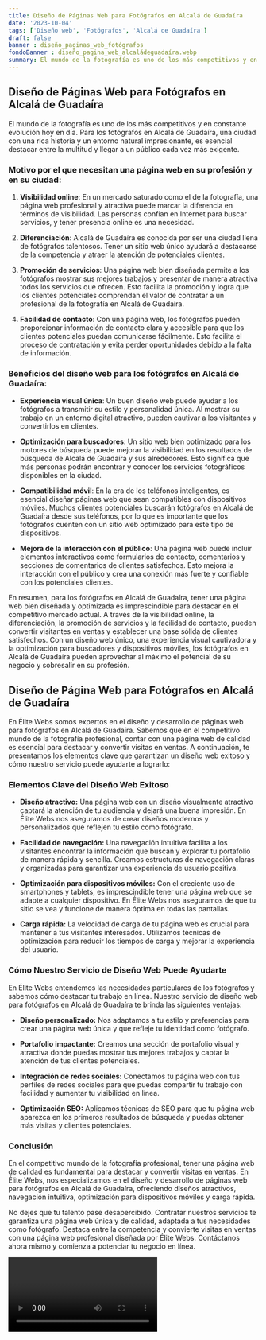 ```yaml
---
title: Diseño de Páginas Web para Fotógrafos en Alcalá de Guadaíra
date: '2023-10-04'
tags: ['Diseño web', 'Fotógrafos', 'Alcalá de Guadaíra']
draft: false
banner : diseño_paginas_web_fotógrafos
fondoBanner : diseño_pagina_web_alcaládeguadaíra.webp
summary: El mundo de la fotografía es uno de los más competitivos y en constante evolución hoy en día. Para los fotógrafos en Alcalá de Guadaíra, una ciudad con una rica historia y un entorno natural impresionante, es esencial destacar entre la multitud y llegar a un público cada vez más exigente.
---
```


## Diseño de Páginas Web para Fotógrafos en Alcalá de Guadaíra

El mundo de la fotografía es uno de los más competitivos y en constante evolución hoy en día. Para los fotógrafos en Alcalá de Guadaíra, una ciudad con una rica historia y un entorno natural impresionante, es esencial destacar entre la multitud y llegar a un público cada vez más exigente.

### Motivo por el que necesitan una página web en su profesión y en su ciudad:

1. **Visibilidad online**: En un mercado saturado como el de la fotografía, una página web profesional y atractiva puede marcar la diferencia en términos de visibilidad. Las personas confían en Internet para buscar servicios, y tener presencia online es una necesidad.

2. **Diferenciación**: Alcalá de Guadaíra es conocida por ser una ciudad llena de fotógrafos talentosos. Tener un sitio web único ayudará a destacarse de la competencia y atraer la atención de potenciales clientes.

3. **Promoción de servicios**: Una página web bien diseñada permite a los fotógrafos mostrar sus mejores trabajos y presentar de manera atractiva todos los servicios que ofrecen. Esto facilita la promoción y logra que los clientes potenciales comprendan el valor de contratar a un profesional de la fotografía en Alcalá de Guadaíra.

4. **Facilidad de contacto**: Con una página web, los fotógrafos pueden proporcionar información de contacto clara y accesible para que los clientes potenciales puedan comunicarse fácilmente. Esto facilita el proceso de contratación y evita perder oportunidades debido a la falta de información.

### Beneficios del diseño web para los fotógrafos en Alcalá de Guadaíra:

- **Experiencia visual única**: Un buen diseño web puede ayudar a los fotógrafos a transmitir su estilo y personalidad única. Al mostrar su trabajo en un entorno digital atractivo, pueden cautivar a los visitantes y convertirlos en clientes.

- **Optimización para buscadores**: Un sitio web bien optimizado para los motores de búsqueda puede mejorar la visibilidad en los resultados de búsqueda de Alcalá de Guadaíra y sus alrededores. Esto significa que más personas podrán encontrar y conocer los servicios fotográficos disponibles en la ciudad.

- **Compatibilidad móvil**: En la era de los teléfonos inteligentes, es esencial diseñar páginas web que sean compatibles con dispositivos móviles. Muchos clientes potenciales buscarán fotógrafos en Alcalá de Guadaíra desde sus teléfonos, por lo que es importante que los fotógrafos cuenten con un sitio web optimizado para este tipo de dispositivos.

- **Mejora de la interacción con el público**: Una página web puede incluir elementos interactivos como formularios de contacto, comentarios y secciones de comentarios de clientes satisfechos. Esto mejora la interacción con el público y crea una conexión más fuerte y confiable con los potenciales clientes.

En resumen, para los fotógrafos en Alcalá de Guadaíra, tener una página web bien diseñada y optimizada es imprescindible para destacar en el competitivo mercado actual. A través de la visibilidad online, la diferenciación, la promoción de servicios y la facilidad de contacto, pueden convertir visitantes en ventas y establecer una base sólida de clientes satisfechos. Con un diseño web único, una experiencia visual cautivadora y la optimización para buscadores y dispositivos móviles, los fotógrafos en Alcalá de Guadaíra pueden aprovechar al máximo el potencial de su negocio y sobresalir en su profesión.

<GifSeo />

<Cta />

## Diseño de Página Web para Fotógrafos en Alcalá de Guadaíra

En Élite Webs somos expertos en el diseño y desarrollo de páginas web para fotógrafos en Alcalá de Guadaíra. Sabemos que en el competitivo mundo de la fotografía profesional, contar con una página web de calidad es esencial para destacar y convertir visitas en ventas. A continuación, te presentamos los elementos clave que garantizan un diseño web exitoso y cómo nuestro servicio puede ayudarte a lograrlo:

### Elementos Clave del Diseño Web Exitoso

- **Diseño atractivo:** Una página web con un diseño visualmente atractivo captará la atención de tu audiencia y dejará una buena impresión. En Élite Webs nos aseguramos de crear diseños modernos y personalizados que reflejen tu estilo como fotógrafo.

- **Facilidad de navegación:** Una navegación intuitiva facilita a los visitantes encontrar la información que buscan y explorar tu portafolio de manera rápida y sencilla. Creamos estructuras de navegación claras y organizadas para garantizar una experiencia de usuario positiva.

- **Optimización para dispositivos móviles:** Con el creciente uso de smartphones y tablets, es imprescindible tener una página web que se adapte a cualquier dispositivo. En Élite Webs nos aseguramos de que tu sitio se vea y funcione de manera óptima en todas las pantallas.

- **Carga rápida:** La velocidad de carga de tu página web es crucial para mantener a tus visitantes interesados. Utilizamos técnicas de optimización para reducir los tiempos de carga y mejorar la experiencia del usuario.

### Cómo Nuestro Servicio de Diseño Web Puede Ayudarte

En Élite Webs entendemos las necesidades particulares de los fotógrafos y sabemos cómo destacar tu trabajo en línea. Nuestro servicio de diseño web para fotógrafos en Alcalá de Guadaíra te brinda las siguientes ventajas:

- **Diseño personalizado:** Nos adaptamos a tu estilo y preferencias para crear una página web única y que refleje tu identidad como fotógrafo.

- **Portafolio impactante:** Creamos una sección de portafolio visual y atractiva donde puedas mostrar tus mejores trabajos y captar la atención de tus clientes potenciales.

- **Integración de redes sociales:** Conectamos tu página web con tus perfiles de redes sociales para que puedas compartir tu trabajo con facilidad y aumentar tu visibilidad en línea.

- **Optimización SEO:** Aplicamos técnicas de SEO para que tu página web aparezca en los primeros resultados de búsqueda y puedas obtener más visitas y clientes potenciales.

### Conclusión

En el competitivo mundo de la fotografía profesional, tener una página web de calidad es fundamental para destacar y convertir visitas en ventas. En Élite Webs, nos especializamos en el diseño y desarrollo de páginas web para fotógrafos en Alcalá de Guadaíra, ofreciendo diseños atractivos, navegación intuitiva, optimización para dispositivos móviles y carga rápida.

No dejes que tu talento pase desapercibido. Contratar nuestros servicios te garantiza una página web única y de calidad, adaptada a tus necesidades como fotógrafo. Destaca entre la competencia y convierte visitas en ventas con una página web profesional diseñada por Élite Webs. Contáctanos ahora mismo y comienza a potenciar tu negocio en línea.

<Video />

<CtaBot job='Fotógrafos' city='Alcalá de Guadaíra'/>

<Gmaps query='Alcalá de Guadaíra+españa+maps' />